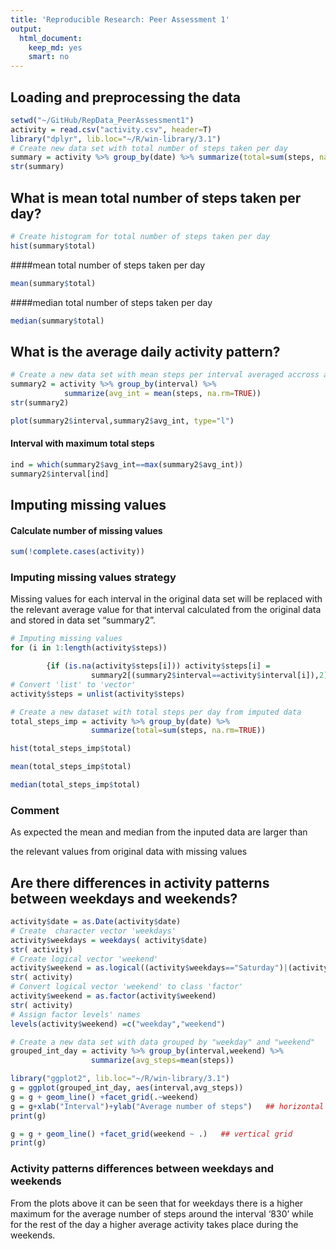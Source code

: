```yaml
---
title: 'Reproducible Research: Peer Assessment 1'
output:
  html_document:
    keep_md: yes
    smart: no
---
```



## Loading and preprocessing the data

```r
    
setwd("~/GitHub/RepData_PeerAssessment1")    
activity = read.csv("activity.csv", header=T)   
library("dplyr", lib.loc="~/R/win-library/3.1")    
# Create new data set with total number of steps taken per day    
summary = activity %>% group_by(date) %>% summarize(total=sum(steps, na.rm=TRUE))
str(summary)
```

## What is mean total number of steps taken per day?

```r
# Create histogram for total number of steps taken per day
hist(summary$total)
```

####mean total number of steps taken per day

```r

mean(summary$total)

```


####median total number of steps taken per day

```r

median(summary$total)

```


## What is the average daily activity pattern?

```r
# Create a new data set with mean steps per interval averaged accross all days
summary2 = activity %>% group_by(interval) %>%
            summarize(avg_int = mean(steps, na.rm=TRUE))
str(summary2)

plot(summary2$interval,summary2$avg_int, type="l")
```

#### Interval with maximum total steps

```r
ind = which(summary2$avg_int==max(summary2$avg_int))
summary2$interval[ind]
```


## Imputing missing values
#### Calculate number of missing values

```r
sum(!complete.cases(activity))
```
### Imputing missing values strategy

Missing values for each interval in the original data set will be replaced with the relevant average value for that interval calculated from the original data and stored in data set "summary2".

```r
# Imputing missing values
for (i in 1:length(activity$steps))

        {if (is.na(activity$steps[i])) activity$steps[i] = 
                  summary2[(summary2$interval==activity$interval[i]),2]}
# Convert 'list' to 'vector'        
activity$steps = unlist(activity$steps)

# Create a new dataset with total steps per day from imputed data
total_steps_imp = activity %>% group_by(date) %>% 
                  summarize(total=sum(steps, na.rm=TRUE))

hist(total_steps_imp$total)

mean(total_steps_imp$total)

median(total_steps_imp$total)

```
### Comment
As expected the mean and median from the inputed data are larger than 

the relevant values from original data with missing values


## Are there differences in activity patterns between weekdays and weekends?
```r
activity$date = as.Date(activity$date)
# Create  character vector 'weekdays' 
activity$weekdays = weekdays( activity$date)
str( activity)
# Create logical vector 'weekend'
activity$weekend = as.logical((activity$weekdays=="Saturday")|(activity$weekdays == "Sunday"))
str( activity)
# Convert logical vector 'weekend' to class 'factor'
activity$weekend = as.factor(activity$weekend)
str( activity)
# Assign factor levels' names
levels(activity$weekend) =c("weekday","weekend")

# Create a new data set with data grouped by "weekday" and "weekend"
grouped_int_day = activity %>% group_by(interval,weekend) %>% 
                  summarize(avg_steps=mean(steps))

library("ggplot2", lib.loc="~/R/win-library/3.1")
g = ggplot(grouped_int_day, aes(interval,avg_steps))
g = g + geom_line() +facet_grid(.~weekend)
g = g+xlab("Interval")+ylab("Average number of steps")   ## horizontal grid  
print(g)

g = g + geom_line() +facet_grid(weekend ~ .)   ## vertical grid
print(g)

```

### Activity patterns differences between weekdays and weekends

From the plots above it can be seen that for weekdays there is
a higher maximum for the average number of steps around the
interval '830' while for the rest of the day a higher average 
activity takes place during the weekends. 


